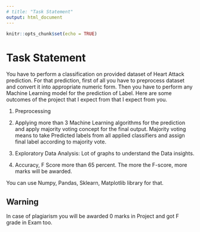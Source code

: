```yaml
---
# title: "Task Statement"
output: html_document
---
```


```r
knitr::opts_chunk$set(echo = TRUE)
```

# Task Statement  
You have to perform a classification on provided dataset of Heart Attack prediction.
For that prediction, first of all you have to preprocess dataset and convert it into
appropriate numeric form. Then you have to perform any Machine Learning model for the
prediction of Label. Here are some outcomes of the project that I expect from that I expect
from you.  
  
1. Preprocessing  
  
2. Applying more than 3 Machine Learning algorithms for the prediction and apply
majority voting concept for the final output. Majority voting means to take Predicted labels
from all applied classifiers and assign final label according to majority vote.  
  
3. Exploratory Data Analysis: Lot of graphs to understand the Data insights.  
  
4. Accuracy, F Score more than 65 percent. The more the F-score, more marks will be
awarded.  

You can use Numpy, Pandas, Sklearn, Matplotlib library for that.  

## Warning  
In case of plagiarism you will be awarded 0 marks in Project and got F grade in Exam
too.